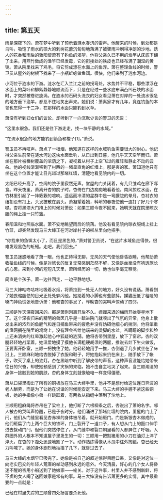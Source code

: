 ```yaml
---
---
---
```

title: 第五天
---




雨是深夜下的。萧在梦中听到了预示着涟水春汛的雷声。他醒来的时候，到处都是鸟叫，吸饱了雨水的硕大的刺树花蕾沉甸甸地落满了被骤雨冲刷得净朗的沙地。诱人的花香和雨后的骄阳使萧有了钓鱼的渴望，他将父亲久已不用的渔竿从床底下翻了出来。用燕竹做成的渔竿已经发霉，它的衔接处的铁皮也已经布满了潮湿的黄锈。萧从院里找来了鸡毛，将它剪成漂在水面上的鱼浮。萧在整理鱼线的时候，警卫员从屋外的树根下找来了一小瓶蚯蚓做鱼饵。很快，他们来到了涟水河边。

小河位于涟水的下游。涟水在汇入兰江之前的拐弯处，水势并不平稳，那些漂浮在水面上的菜叶和柳絮静静地顺流而下，只是在经过一些水底布满凸凹石块的水面时，才突然被卷进旋涡。在涟水的石码头洗衣的妇女看见萧在对岸的一处流水很急的地方垂下渔竿，都忍不住地笑出声来。她们说：萧离家才有几年，竟连钓鱼的本领也忘得一干二净，在那样的水面只能钓到水草。

萧没有听到妇女们的议论，却听到了一向沉默少言的警卫的忠告：

“这里水很急。我们还是往下游走走，找一块平静的水域。”

“在流水很急的地方能钓到箭鱼和梭子[1]。”萧说。

警卫员不再吱声。萧点了一根烟，他知道在这样的水域钓鱼需要很大的耐心。他记得父亲生前常在涟水河边这块水面垂钓，从日出到日暮，他几乎天天空竿而归。萧坐在那片被榛树覆盖的浓荫之下，凝视着从村子上空飞过的雁阵和静止不动的云朵。他的视线渐渐移到了村西的一堵呈直角的红墙上。那是杏的家。萧知道他只有坐在这个位置才能让目光越过那堵红墙，清楚地看见院内的一切。

太阳已经升高了。空阔的院子里寂然无声。堂屋的门关闭着，有几只雏鸡在廊下啄食。昨天夜里，萧离开杏的院子时，杏倚在门边痴痴地看着他。南风掠过水面，在竹林里引起了一阵簌簌的喧响。遥远而冷清的星群中是一弯朦胧的晕月。杏衬衣的纽扣没有扣上，头发披散在肩头。萧凝望着她，料峭的春夜使他一连打了好几个寒噤。杏将黑漆大门掩上的时候对萧说：如果三顺今夜不回来，她明天就在院里晾衣服的绳上挂一只竹篮。

春阳温和地照临水面。萧不安地眺望雨后的院落。他没有看见院内晾衣服绳上挂上竹篮，却突然发现马三大婶正在河对岸村子的柳丛里向他招手。

“你找来的鱼饵太小了，而且是黑色的，”萧对警卫员说，“在这片水域鱼走得快，很难发现黑色的蚯蚓。走吧，我们回去。”

警卫员迷惑地看了萧一眼，他也正待得无聊，无风的天气使他昏昏欲睡，他帮助萧收拾鱼线的时候，像是对旅长的反复无常感到茫然不解，又像是丝毫没有猜透旅长的心思。来到小河的短短几天里，萧所经历的一切，他也似乎毫无察觉。

简直是个孩子。萧一边往回走，一边平静地想。

马三大婶咕咚咕咚地吸着水烟，将萧拉到一处无人的地方，好久没有说话。萧看到了她畏缩胆怯的目光正处处躲闪他，她踮着的小脚也有些颤抖。媒婆压低了粗哑的嗓门神色慌张地告诉萧：他和杏的事发了，昨晚杏的哭叫声惊动了四邻。

三顺是昨天深夜回来的。那是萧刚刚离开后不久。姗姗来迟的梅雨开始零星地下了。这个深夜归来的精明的兽医几乎是一踏进院门就嗅出了气氛的异常。他身上散发出来的浓烈的鱼腥气和连日捕鱼带来的疲惫并没有妨碍他细心的揣测。他将笨重的渔网搁在院里的鸡埘上，没有理会杏给他端来的烫脚的水盆。杏蹒跚的脚步和脸上还未消失的红晕激起他心中狐疑的涟漪。他将杏带到里屋，放下了窗帘。杏的双腿轻轻地战栗着，她温爱地摸了摸他长满粗硬胡须的两腮，推说去灶下生火做饭，正要离开卧室，三顺一把拽住了她。他轻轻地用手一推，杏倒退了几步就坐在了床沿上。三顺麻利地给杏脱掉了衣服和鞋子，将她抱起来扔在床上，随手放下了帐子，吹灭了桌上的油灯。杏在黑暗中听到了解皮带的声音，这种声音没能给她带来往日的兴奋，却使她预感到了灾祸的来临，她不由自主地哭了起来。当三顺潮湿的身体一接触到她的肌肤，杏的身体立刻就像触电一样变得僵硬。

萧从口袋里掏出了所有的铜板放在马三大婶手里，他并不是想付给这位连日奔波的老人酬劳，而是为了让她在说话的时候能安定下来。马三大婶的手握不紧这些铜板，她的手指像小兽一样跳跃着，有两枚从指缝中落到了沙地上。

三顺用粗麻绳将杏吊在了梁柱上，他打断了六根柳条之后，杏说出了萧的名字。邻人被杏的哭叫声惊醒，已是子夜时分。他们涌进了那堵红墙的院内，里屋的门上了闩，他们从门缝里看见杏赤裸的身体被吊着，就开始砸门。门是新银杏木做成的，他们砸扁了门上两个巨大的铁环，门上裂开了一道口子，有人想从门上的豁口伸手进去拨动门闩，但他们突然停住了。从门缝中和裂口朝里看的人都屏住了呼吸。人群圈外的人根本不知道屋子里发生的一切：三顺用一把劁猪用的小刀在油灯上淬了淬火，在杏的下腹处迅速地剜了一下。动作熟练得像从木瓜中往外掏瓤。杏已经无力叫喊了。她的身体剧烈地抽搐了几下，就昏过去了。

马三大婶的水烟早已吸完了。她像是被自己的叙述惊得目瞪口呆，又像是对这位一向老实巴交的年轻人荒唐的举动感到永远的意外。今天清晨，好心的几个女人将昏迷不醒的杏用小船送到了她娘家——榆关。对于这件事，村里人并不感到新鲜，将不贞的女人阉了送回娘家是常有的事。马三大婶没有告诉萧更多的实情。其中最重要的一点就是：

已经在村里失踪的三顺曾四处扬言要杀死他。